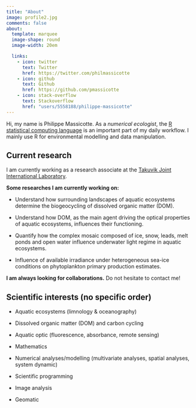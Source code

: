 ```yaml
---
title: "About"
image: profile2.jpg
comments: false
about:
  template: marquee
  image-shape: round
  image-width: 20em

  links:
    - icon: twitter
      text: Twitter
      href: https://twitter.com/philmassicotte
    - icon: github
      text: Github
      href: https://github.com/pmassicotte
    - icon: stack-overflow
      text: Stackoverflow
      href: "users/5558188/philippe-massicotte"
---
```


Hi, my name is Philippe Massicotte. As a _numerical ecologist_, the [R statistical computing language](https://www.r-project.org/) is an important part of my daily workflow. I mainly use R for environmental modelling and data manipulation.

## Current research

I am currently working as a research associate at the [Takuvik Joint International Laboratory](http://www.takuvik.ulaval.ca/).

**Some researches I am currently working on:**

- Understand how surrounding landscapes of aquatic ecosystems determine the biogeocycling of dissolved organic matter (DOM).

- Understand how DOM, as the main agent driving the optical properties of aquatic ecosystems, influences their functioning.

- Quantify how the complex mosaic composed of ice, snow, leads, melt ponds and open water influence underwater light regime in aquatic ecosystems.

- Influence of available irradiance under heterogeneous sea-ice conditions on phytoplankton primary production estimates.

**I am always looking for collaborations.** Do not hesitate to contact me!

## Scientific interests (no specific order)

- Aquatic ecosystems (limnology & oceanography)

- Dissolved organic matter (DOM) and carbon cycling

- Aquatic optic (fluorescence, absorbance, remote sensing)

- Mathematics

- Numerical analyses/modelling (multivariate analyses, spatial analyses, system dynamic)

- Scientific programming

- Image analysis

- Geomatic
